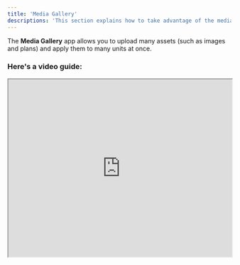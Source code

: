```yaml
---
title: 'Media Gallery'
descriptions: 'This section explains how to take advantage of the media gallery inside the dashboard'
---
```


The **Media Gallery** app allows you to upload many assets (such as images and plans) and apply them to many units at once.

### Here's a video guide:

<iframe src="https://streamable.com/lt4bce" width="100%" height="400px"> </iframe>